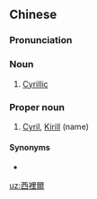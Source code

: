 ==Chinese==
{{zh-forms|s=西里尔|gloss=-}}

===Pronunciation===
{{zh-pron
|m=xīlǐ'ěr,Xīlǐ'ěr
|cat=n,pn
}}

===Noun===
{{zh-noun}}

# [[Cyrillic]]

===Proper noun===
{{zh-proper noun}}

# [[Cyril]], [[Kirill]] (name)

====Synonyms====
* {{zh-l|西裡爾字母|xīlǐ'ěr zìmǔ}}

[[uz:西裡爾]]